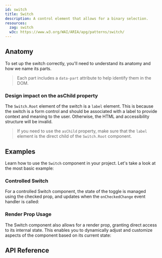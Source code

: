 ```yaml
---
id: switch
title: Switch
description: A control element that allows for a binary selection.
resources:
  zag: switch
  w3c: https://www.w3.org/WAI/ARIA/apg/patterns/switch/
---
```



<ComponentPreview />

## Anatomy

To set up the switch correctly, you'll need to understand its anatomy and how we
name its parts.

> Each part includes a `data-part` attribute to help identify them in the DOM.

<Anatomy id="switch" />

### Design impact on the asChild property

The `Switch.Root` element of the switch is a `label` element. This is because
the switch is a form control and should be associated with a label to provide
context and meaning to the user. Otherwise, the HTML and accessibility structure
will be invalid.

> If you need to use the `asChild` property, make sure that the `label` element
> is the direct child of the `Switch.Root` component.

## Examples

Learn how to use the `Switch` component in your project. Let's take a look at
the most basic example:

<Story id="Basic" />

### Controlled Switch

For a controlled Switch component, the state of the toggle is managed using the
checked prop, and updates when the `onCheckedChange` event handler is called:

<Story id="Controlled" />

### Render Prop Usage

The Switch component also allows for a render prop, granting direct access to
its internal state. This enables you to dynamically adjust and customize aspects
of the component based on its current state:

<Story id="RenderProp" />

## API Reference

<ComponentTypes />
